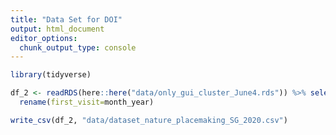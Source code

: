 ```yaml
---
title: "Data Set for DOI"
output: html_document
editor_options: 
  chunk_output_type: console
---
```


```r
library(tidyverse)
```

```r
df_2 <- readRDS(here::here("data/only_gui_cluster_June4.rds")) %>% select(-survey_filled, -gui_non_gui, -residency ) %>% 
  rename(first_visit=month_year)

write_csv(df_2, "data/dataset_nature_placemaking_SG_2020.csv")
```

